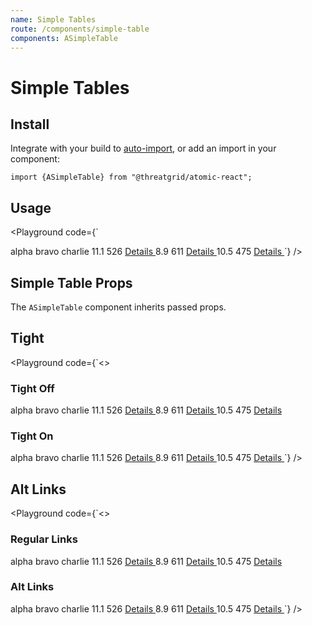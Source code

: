 ```yaml
---
name: Simple Tables
route: /components/simple-table
components: ASimpleTable
---
```



# Simple Tables

## Install

Integrate with your build to [auto-import](/#integrating), or add an import in your component:

```
import {ASimpleTable} from "@threatgrid/atomic-react";
```

## Usage

<Playground
  code={`<ASimpleTable striped tight>
  <thead>
    <tr>
      <th className="text-capitalize">alpha</th>
      <th className="text-capitalize text-center">bravo</th>
      <th className="text-capitalize text-center">charlie</th>
    </tr>
  </thead>
  <tbody>
    <tr>
      <td>11.1</td>
      <td className="text-center">526</td>
      <td className="text-right">
        <a href="/" target="_blank">
          Details
        </a>
      </td>
    </tr>
    <tr>
      <td>8.9</td>
      <td className="text-center">611</td>
      <td className="text-right">
        <a href="/" target="_blank">
          Details
        </a>
      </td>
    </tr>
    <tr>
      <td>10.5</td>
      <td className="text-center">475</td>
      <td className="text-right">
        <a href="/" target="_blank">
          Details
        </a>
      </td>
    </tr>
  </tbody>
</ASimpleTable>
`}
/>

## Simple Table Props

The `ASimpleTable` component inherits passed props.

<Props of="ASimpleTable" />

## Tight

<Playground
  code={`<>
  <h3>Tight Off</h3>
  <ASimpleTable className="mb-4">
    <thead>
      <tr>
        <th className="text-capitalize">alpha</th>
        <th className="text-capitalize text-center">bravo</th>
        <th className="text-capitalize text-center">charlie</th>
      </tr>
    </thead>
    <tbody>
      <tr>
        <td>11.1</td>
        <td className="text-center">526</td>
        <td className="text-right">
          <a href="/" target="_blank">
            Details
          </a>
        </td>
      </tr>
      <tr>
        <td>8.9</td>
        <td className="text-center">611</td>
        <td className="text-right">
          <a href="/" target="_blank">
            Details
          </a>
        </td>
      </tr>
      <tr>
        <td>10.5</td>
        <td className="text-center">475</td>
        <td className="text-right">
          <a href="/" target="_blank">
            Details
          </a>
        </td>
      </tr>
    </tbody>
  </ASimpleTable>
  <h3>Tight On</h3>
  <ASimpleTable tight>
    <thead>
      <tr>
        <th className="text-capitalize">alpha</th>
        <th className="text-capitalize text-center">bravo</th>
        <th className="text-capitalize text-center">charlie</th>
      </tr>
    </thead>
    <tbody>
      <tr>
        <td>11.1</td>
        <td className="text-center">526</td>
        <td className="text-right">
          <a href="/" target="_blank">
            Details
          </a>
        </td>
      </tr>
      <tr>
        <td>8.9</td>
        <td className="text-center">611</td>
        <td className="text-right">
          <a href="/" target="_blank">
            Details
          </a>
        </td>
      </tr>
      <tr>
        <td>10.5</td>
        <td className="text-center">475</td>
        <td className="text-right">
          <a href="/" target="_blank">
            Details
          </a>
        </td>
      </tr>
    </tbody>
  </ASimpleTable>
</>
`}
/>

## Alt Links

<Playground
  code={`<>
  <h3>Regular Links</h3>
  <ASimpleTable className="mb-4">
    <thead>
      <tr>
        <th className="text-capitalize">alpha</th>
        <th className="text-capitalize text-center">bravo</th>
        <th className="text-capitalize text-center">charlie</th>
      </tr>
    </thead>
    <tbody>
      <tr>
        <td>11.1</td>
        <td className="text-center">526</td>
        <td className="text-right">
          <a href="/" target="_blank">
            Details
          </a>
        </td>
      </tr>
      <tr>
        <td>8.9</td>
        <td className="text-center">611</td>
        <td className="text-right">
          <a href="/" target="_blank">
            Details
          </a>
        </td>
      </tr>
      <tr>
        <td>10.5</td>
        <td className="text-center">475</td>
        <td className="text-right">
          <a href="/" target="_blank">
            Details
          </a>
        </td>
      </tr>
    </tbody>
  </ASimpleTable>
  <h3>Alt Links</h3>
  <ASimpleTable altLinks>
    <thead>
      <tr>
        <th className="text-capitalize">alpha</th>
        <th className="text-capitalize text-center">bravo</th>
        <th className="text-capitalize text-center">charlie</th>
      </tr>
    </thead>
    <tbody>
      <tr>
        <td>11.1</td>
        <td className="text-center">526</td>
        <td className="text-right">
          <a href="/" target="_blank">
            Details
          </a>
        </td>
      </tr>
      <tr>
        <td>8.9</td>
        <td className="text-center">611</td>
        <td className="text-right">
          <a href="/" target="_blank">
            Details
          </a>
        </td>
      </tr>
      <tr>
        <td>10.5</td>
        <td className="text-center">475</td>
        <td className="text-right">
          <a href="/" target="_blank">
            Details
          </a>
        </td>
      </tr>
    </tbody>
  </ASimpleTable>
</>
`}
/>
